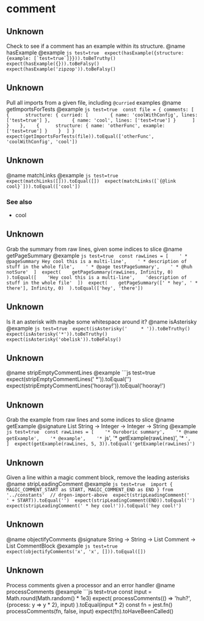 # comment



## Unknown

 Check to see if a comment has an example within its structure.  @name hasExample  @example  ```js test=true  expect(hasExample({structure: {example: [`test=true`]}})).toBeTruthy()  expect(hasExample({})).toBeFalsy()  expect(hasExample('zipzop')).toBeFalsy()  ```


## Unknown

 Pull all imports from a given file, including `@curried` examples  @name getImportsForTests  @example  ```js test=true  const file = { comments: [    {      structure: { curried: [        { name: 'coolWithConfig', lines: ['test=true'] },        { name: 'cool', lines: ['test=true'] }      ] }    },    {      structure: { name: 'otherFunc', example: ['test=true'] }    }  ] }  expect(getImportsForTests(file)).toEqual(['otherFunc', 'coolWithConfig', 'cool'])  ```


## Unknown

 @name matchLinks  @example  ```js test=true  expect(matchLinks([])).toEqual([])  expect(matchLinks([`{@link cool}`])).toEqual(['cool'])  ```


### See also
 - cool

## Unknown

 Grab the summary from raw lines, given some indices to slice  @name getPageSummary  @example  ```js test=true  const rawLines = [    ' * @pageSummary Hey cool this is a multi-line',    ' * description of stuff in the whole file',    ' * @page testPageSummary',    ' * @huh notSure'  ]  expect(    getPageSummary(rawLines, Infinity, 0)  ).toEqual([    'Hey cool this is a multi-line',    'description of stuff in the whole file'  ])  expect(    getPageSummary([' * hey', ' * there'], Infinity, 0)  ).toEqual(['hey', 'there'])  ```


## Unknown

 Is it an asterisk with maybe some whitespace around it?  @name isAsterisky  @example  ```js test=true  expect(isAsterisky('     * ')).toBeTruthy()  expect(isAsterisky('*')).toBeTruthy()  expect(isAsterisky('obelisk')).toBeFalsy()  ```


## Unknown

 @name stripEmptyCommentLines  @example  ```js test=true  expect(stripEmptyCommentLines('     *')).toEqual('')  expect(stripEmptyCommentLines('hooray!')).toEqual('hooray!')


## Unknown

 Grab the example from raw lines and some indices to slice  @name getExample  @signature List String -> Integer -> Integer -> String  @example  ```js test=true  const rawLines = [    '* Ouroboric summary',    '* @name getExample',    '* @example',    '* ```js',    '* getExample(rawLines)',    '* ```',  ]  expect(getExample(rawLines, 5, 3)).toEqual('getExample(rawLines)')  ```


## Unknown

 Given a line within a magic comment block, remove the leading asterisks  @name stripLeadingComment  @example  ```js test=true  import { MAGIC_COMMENT_START as START, MAGIC_COMMENT_END as END } from '../constants'  // drgen-import-above  expect(stripLeadingComment('     ' + START)).toEqual('')  expect(stripLeadingComment(END)).toEqual('')  expect(stripLeadingComment(' * hey cool!')).toEqual('hey cool!')  ```


## Unknown

 @name objectifyComments  @signature String -> String -> List Comment -> List CommentBlock  @example  ```js test=true  expect(objectifyComments('x', 'x', [])).toEqual([])  ```


## Unknown

 Process comments given a processor and an error handler  @name processComments  @example  ```js test=true  const input = Math.round(Math.random() * 1e3)  expect(    processComments(() => 'huh?', {process: y => y * 2}, input)  ).toEqual(input * 2)  const fn = jest.fn()  processComments(fn, false, input)  expect(fn).toHaveBeenCalled()
